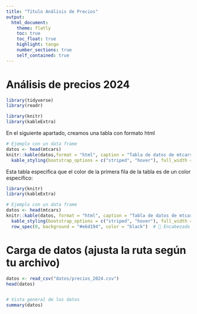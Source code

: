 ---
title: "Título Análisis de Precios"
output:
  html_document:
    theme: flatly
    toc: true
    toc_float: true
    highlight: tango
    number_sections: true
    self_contained: true
---

# Análisis de precios 2024
```{r setup, include=FALSE}
library(tidyverse)
library(readr)

library(knitr)
library(kableExtra)
````


En el siguiente apartado, creamos una tabla con formato html

```{r mostrar-datos1, echo=FALSE}
# Ejemplo con un data frame
datos <- head(mtcars)
knitr::kable(datos,format = "html", caption = "Tabla de datos de mtcars")%>%
  kable_styling(bootstrap_options = c("striped", "hover"), full_width = F)


````

Esta tabla especifica que el color de la primera fila de la tabla es de un color especifico:



```{r mostrar-datos2, echo=FALSE}
library(knitr)
library(kableExtra)

# Ejemplo con un data frame
datos <- head(mtcars)
knitr::kable(datos, format = "html", caption = "Tabla de datos de mtcars") %>%
  kable_styling(bootstrap_options = c("striped", "hover"), full_width = FALSE) %>%
  row_spec(0, background = "#e6d194", color = "black")  # 🔵 Encabezado azul con texto blanco
````



# Carga de datos (ajusta la ruta según tu archivo)
```{r mostrar-datos3, echo=TRUE}
datos <- read_csv("datos/precios_2024.csv")
head(datos)


# Vista general de los datos
summary(datos)


````


